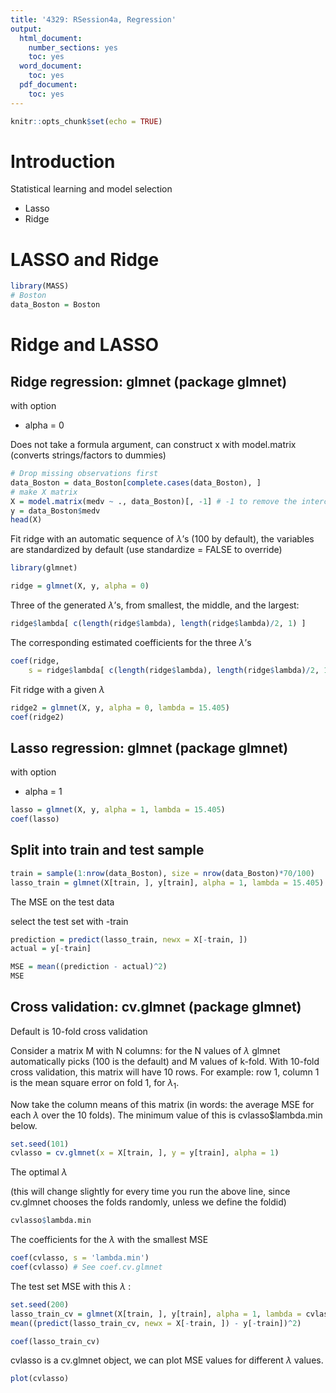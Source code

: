 ```yaml
---
title: '4329: RSession4a, Regression'
output:
  html_document:
    number_sections: yes
    toc: yes
  word_document:
    toc: yes
  pdf_document:
    toc: yes
---
```


```r
knitr::opts_chunk$set(echo = TRUE)
```

# Introduction

Statistical learning and model selection

- Lasso
- Ridge

# LASSO and Ridge

```r
library(MASS)
# Boston
data_Boston = Boston

```


# Ridge and LASSO

## Ridge regression: glmnet (package glmnet)

with option

- alpha = 0

Does not take a formula argument, can construct x with model.matrix (converts strings/factors to dummies)

```r
# Drop missing observations first
data_Boston = data_Boston[complete.cases(data_Boston), ]
# make X matrix
X = model.matrix(medv ~ ., data_Boston)[, -1] # -1 to remove the intercept, glmnet automatically includes one
y = data_Boston$medv
head(X)
```

Fit ridge with an automatic sequence of  $\lambda$'s (100 by default), the variables are standardized by default (use standardize = FALSE to override)

```r
library(glmnet)
```


```r
ridge = glmnet(X, y, alpha = 0)
```

Three of the generated  $\lambda$'s, from smallest, the middle, and the largest:
```r
ridge$lambda[ c(length(ridge$lambda), length(ridge$lambda)/2, 1) ]
```

The corresponding estimated coefficients for the three  $\lambda$'s

```r
coef(ridge,
    s = ridge$lambda[ c(length(ridge$lambda), length(ridge$lambda)/2, 1) ])

```

Fit ridge with a given $\lambda$

```r
ridge2 = glmnet(X, y, alpha = 0, lambda = 15.405)
coef(ridge2)

```


## Lasso regression: glmnet (package glmnet)

with option

- alpha = 1

```r
lasso = glmnet(X, y, alpha = 1, lambda = 15.405)
coef(lasso)

```


## Split into train and test sample

```r
train = sample(1:nrow(data_Boston), size = nrow(data_Boston)*70/100)
lasso_train = glmnet(X[train, ], y[train], alpha = 1, lambda = 15.405)

```

The MSE on the test data

select the test set with -train
```r
prediction = predict(lasso_train, newx = X[-train, ])
actual = y[-train]

MSE = mean((prediction - actual)^2)
MSE

```

## Cross validation: cv.glmnet (package glmnet)


Default is 10-fold cross validation

Consider a matrix  M  with  N  columns: for the  N  values of  $\lambda$  glmnet automatically picks (100 is the default) and M values of k-fold. With 10-fold cross validation, this matrix will have 10 rows. For example: row 1, column 1 is the mean square error on fold 1, for  $\lambda_1$.

Now take the column means of this matrix (in words: the average MSE for each $\lambda$  over the 10 folds). The minimum value of this is cvlasso$lambda.min below.

```r
set.seed(101)
cvlasso = cv.glmnet(x = X[train, ], y = y[train], alpha = 1)
```

The optimal  $\lambda$ 

(this will change slightly for every time you run the above line, since cv.glmnet chooses the folds randomly, unless we define the foldid)

```r
cvlasso$lambda.min
```

The coefficients for the $\lambda$ with the smallest MSE

```r
coef(cvlasso, s = 'lambda.min')
coef(cvlasso) # See coef.cv.glmnet
```

The test set MSE with this  $\lambda$ :

```r
set.seed(200)
lasso_train_cv = glmnet(X[train, ], y[train], alpha = 1, lambda = cvlasso$lambda.min)
mean((predict(lasso_train_cv, newx = X[-train, ]) - y[-train])^2)

coef(lasso_train_cv)

```

cvlasso is a cv.glmnet object, we can plot MSE values for different $\lambda$ values.

```r
plot(cvlasso) 


```




